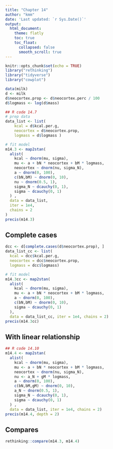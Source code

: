 ```yaml
---
title: "Chapter 14"
author: "kmm"
date: 'Last updated: `r Sys.Date()`'
output:
  html_document:
    theme: flatly
    toc: true
    toc_float:
      collapsed: false
      smooth_scroll: true
---
```


```r
knitr::opts_chunk$set(echo = TRUE)
library("rethinking")
library("tidyverse")
library("cowplot")
```

```r
data(milk)
d <- milk
d$neocortex.prop <- d$neocortex.perc / 100
d$logmass <- log(d$mass)
```

```r
## R code 14.7
# prep data
data_list <- list(
    kcal = d$kcal.per.g,
    neocortex = d$neocortex.prop,
    logmass = d$logmass )

# fit model
m14.3 <- map2stan(
  alist(
    kcal ~ dnorm(mu, sigma),
    mu <- a + bN * neocortex + bM * logmass,
    neocortex ~ dnorm(nu, sigma_N),
    a ~ dnorm(0, 100),
    c(bN,bM) ~ dnorm(0, 10),
    nu ~ dnorm(0.5, 1),
    sigma_N ~ dcauchy(0, 1),
    sigma ~ dcauchy(0, 1)
  ) ,
  data = data_list,
  iter = 1e4,
  chains = 2
)
precis(m14.3)
```

## Complete cases

```r
dcc <- d[complete.cases(d$neocortex.prop), ]
data_list_cc <- list(
  kcal = dcc$kcal.per.g,
  neocortex = dcc$neocortex.prop,
  logmass = dcc$logmass)

# fit model
m14.3cc <- map2stan(
  alist(
    kcal ~ dnorm(mu, sigma),
    mu <- a + bN * neocortex + bM * logmass,
    a ~ dnorm(0, 100),
    c(bN,bM) ~ dnorm(0, 10),
    sigma ~ dcauchy(0, 1)
  ),
  data = data_list_cc, iter = 1e4, chains = 2)
precis(m14.3cc)
```

## With linear relationship

```r
## R code 14.10
m14.4 <- map2stan(
  alist(
    kcal ~ dnorm(mu, sigma),
    mu <- a + bN * neocortex + bM * logmass,
    neocortex ~ dnorm(nu, sigma_N),
    nu <- a_N + gM * logmass,
    a ~ dnorm(0, 100),
    c(bN,bM,gM) ~ dnorm(0, 10),
    a_N ~ dnorm(0.5, 1),
    sigma_N ~ dcauchy(0, 1),
    sigma ~ dcauchy(0, 1)
  ) ,
  data = data_list, iter = 1e4, chains = 2)
precis(m14.4, depth = 2)
```

## Compares

```r
rethinking::compare(m14.3, m14.4)
```

